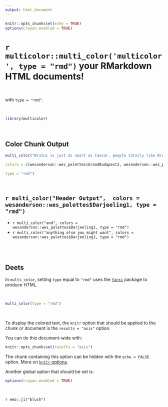 ```yaml
---
output: html_document
---
```


```r
knitr::opts_chunk$set(echo = TRUE)
options(crayon.enabled = TRUE)
```

# `r multicolor::multi_color('multicolor', type = "rmd")` your RMarkdown HTML documents!

<br>

with `type = "rmd"`.

<br>

```r
library(multicolor)
```

<br>

## Color Chunk Output


```r
multi_color("Brutus is just as smart as Caesar, people totally like Brutus just as much as they like Caesar, and when did it become okay for one person to be the boss of everybody because that's not what Rome is about! We should totally just STAB CAESAR!",

colors = c(wesanderson::wes_palettes$GrandBudapest2, wesanderson::wes_palettes$GrandBudapest2),

type = "rmd")
```


<br> 

## `r multi_color("Header Output",  colors = wesanderson::wes_palettes$Darjeeling1, type = "rmd")`

* `r multi_color("and", colors = wesanderson::wes_palettes$Darjeeling1, type = "rmd")`
* `r multi_color("anything else you might want", colors = wesanderson::wes_palettes$Darjeeling1, type = "rmd")`

<br>
<br>

## Deets

In `multi_color`, setting `type` equal to `"rmd"` uses the [`fansi`](https://github.com/brodieG/fansi) package to produce HTML.

<br>

```r
multi_color(type = "rmd")
```

<br>

To display the colored text, the `knitr` option that should be applied to the chunk or document is the `results = "asis"` option.

You can do this document-wide with:

```r
knitr::opts_chunk$set(results = "asis")
```

The chunk containing this option can be hidden with the `echo = FALSE` option. More on [`knitr` options](https://yihui.name/knitr/options/).

Another global option that should be set is:

```r
options(crayon.enabled = TRUE)
```

<br>


`r emo::ji("blush")`
